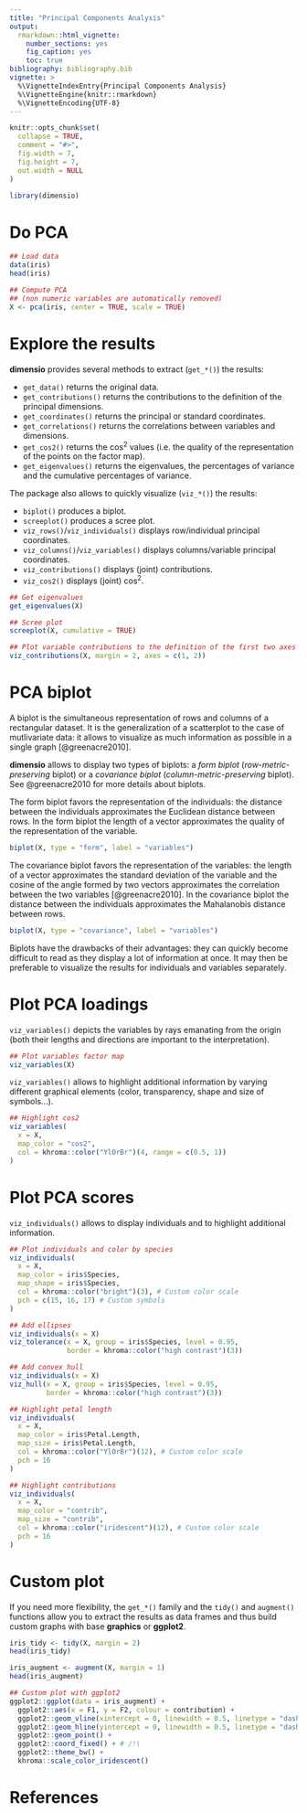 ```yaml
---
title: "Principal Components Analysis"
output: 
  rmarkdown::html_vignette:
    number_sections: yes
    fig_caption: yes
    toc: true
bibliography: bibliography.bib
vignette: >
  %\VignetteIndexEntry{Principal Components Analysis}
  %\VignetteEngine{knitr::rmarkdown}
  %\VignetteEncoding{UTF-8}
---
```


```r
knitr::opts_chunk$set(
  collapse = TRUE,
  comment = "#>",
  fig.width = 7, 
  fig.height = 7,
  out.width = NULL
)
```

```r
library(dimensio)
```

# Do PCA

```r
## Load data
data(iris)
head(iris)

## Compute PCA
## (non numeric variables are automatically removed)
X <- pca(iris, center = TRUE, scale = TRUE)
```

# Explore the results

**dimensio** provides several methods to extract (`get_*()`) the results: 

* `get_data()` returns the original data.
* `get_contributions()` returns the contributions to the definition of the principal dimensions.
* `get_coordinates()` returns the principal or standard coordinates.
* `get_correlations()` returns the correlations between variables and dimensions.
* `get_cos2()` returns the cos^2^ values (i.e. the quality of the representation of the points on the factor map).
* `get_eigenvalues()` returns the eigenvalues, the percentages of variance and the cumulative percentages of variance.

The package also allows to quickly visualize (`viz_*()`) the results:

* `biplot()` produces a biplot.
* `screeplot()` produces a scree plot.
* `viz_rows()`/`viz_individuals()` displays row/individual principal coordinates.
* `viz_columns()`/`viz_variables()` displays columns/variable principal coordinates.
* `viz_contributions()` displays (joint) contributions. 
* `viz_cos2()` displays (joint) cos^2^.

```r
## Get eigenvalues
get_eigenvalues(X)

## Scree plot
screeplot(X, cumulative = TRUE)

## Plot variable contributions to the definition of the first two axes
viz_contributions(X, margin = 2, axes = c(1, 2))
```

# PCA biplot

A biplot is the simultaneous representation of rows and columns of a rectangular dataset. It is the generalization of a scatterplot to the case of mutlivariate data: it allows to visualize as much information as possible in a single graph [@greenacre2010].

**dimensio** allows to display two types of biplots: a *form biplot* (*row-metric-preserving* biplot) or a *covariance biplot* (*column-metric-preserving* biplot). See @greenacre2010 for more details about biplots.

The form biplot favors the representation of the individuals: the distance between the individuals approximates the Euclidean distance between rows. In the form biplot the length of a vector approximates the quality of the representation of the variable.

```r
biplot(X, type = "form", label = "variables")
```

The covariance biplot favors the representation of the variables: the length of a vector approximates the standard deviation of the variable and the cosine of the angle formed by two vectors approximates the correlation between the two variables [@greenacre2010]. In the covariance biplot the distance between the individuals approximates the Mahalanobis distance between rows.

```r
biplot(X, type = "covariance", label = "variables")
```

Biplots have the drawbacks of their advantages: they can quickly become difficult to read as they display a lot of information at once. It may then be preferable to visualize the results for individuals and variables separately.

# Plot PCA loadings

`viz_variables()` depicts the variables by rays emanating from the origin (both their lengths and directions are important to the interpretation).

```r
## Plot variables factor map
viz_variables(X)
```

`viz_variables()` allows to highlight additional information by varying different graphical elements (color, transparency, shape and size of symbols...).

```r
## Highlight cos2
viz_variables(
  x = X, 
  map_color = "cos2", 
  col = khroma::color("YlOrBr")(4, range = c(0.5, 1))
)
```

# Plot PCA scores

`viz_individuals()` allows to display individuals and to highlight additional information.

```r
## Plot individuals and color by species
viz_individuals(
  x = X,
  map_color = iris$Species,
  map_shape = iris$Species, 
  col = khroma::color("bright")(3), # Custom color scale
  pch = c(15, 16, 17) # Custom symbols
)
```

```r
## Add ellipses
viz_individuals(x = X)
viz_tolerance(x = X, group = iris$Species, level = 0.95,
              border = khroma::color("high contrast")(3))

## Add convex hull
viz_individuals(x = X)
viz_hull(x = X, group = iris$Species, level = 0.95,
         border = khroma::color("high contrast")(3))
```

```r
## Highlight petal length
viz_individuals(
  x = X, 
  map_color = iris$Petal.Length,
  map_size = iris$Petal.Length,
  col = khroma::color("YlOrBr")(12), # Custom color scale
  pch = 16
)
```

```r
## Highlight contributions
viz_individuals(
  x = X, 
  map_color = "contrib",
  map_size = "contrib",
  col = khroma::color("iridescent")(12), # Custom color scale
  pch = 16
)
```

# Custom plot

If you need more flexibility, the `get_*()` family and the `tidy()` and `augment()` functions allow you to extract the results as data frames and thus build custom graphs with base **graphics** or **ggplot2**.

```r
iris_tidy <- tidy(X, margin = 2)
head(iris_tidy)

iris_augment <- augment(X, margin = 1)
head(iris_augment)
```

```r
## Custom plot with ggplot2
ggplot2::ggplot(data = iris_augment) +
  ggplot2::aes(x = F1, y = F2, colour = contribution) +
  ggplot2::geom_vline(xintercept = 0, linewidth = 0.5, linetype = "dashed") +
  ggplot2::geom_hline(yintercept = 0, linewidth = 0.5, linetype = "dashed") +
  ggplot2::geom_point() +
  ggplot2::coord_fixed() + # /!\
  ggplot2::theme_bw() +
  khroma::scale_color_iridescent()
```

# References
